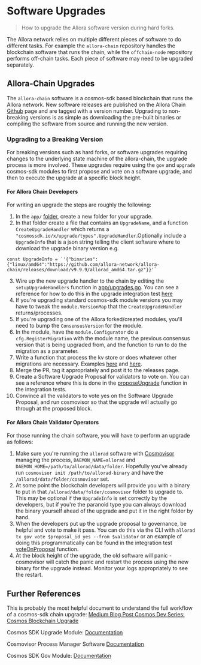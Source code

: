 # Software Upgrades

> How to upgrade the Allora software version during hard forks.

The Allora network relies on multiple different pieces of software to do different tasks.
For example the `allora-chain` repository handles the blockchain software that runs the chain, while
the `offchain-node` repository performs off-chain tasks. Each piece of software may need to
be upgraded separately.

## Allora-Chain Upgrades

The `allora-chain` software is a cosmos-sdk based blockchain that runs the Allora network. New 
software releases are published on the 
Allora Chain [Github](https://github.com/allora-network/allora-chain/releases) page and are tagged
with a version number. Upgrading to non-breaking versions is as simple as downloading the
pre-built binaries or compiling the software from source and running the new version.

### Upgrading to a Breaking Version

For breaking versions such as hard forks, or software upgrades requiring changes to the underlying
state machine of the allora-chain, the upgrade process is more involved. These upgrades require 
using the `gov` and `upgrade` cosmos-sdk modules to first propose and vote on a software upgrade,
and then to execute the upgrade at a specific block height.

#### For Allora Chain Developers

For writing an upgrade the steps are roughly the following:

1. In the `app/` [folder](https://github.com/allora-network/allora-chain/tree/main/app/upgrades), 
create a new folder for your upgrade. 
2. In that folder create a file that contains an `UpgradeName`, and a function `CreateUpgradeHandler` which 
returns a `"cosmossdk.io/x/upgrade/types".UpgradeHandler`.Optionally include a `UpgradeInfo` that is a json string telling the client software
where to download the upgrade binary version e.g.

```golang
const UpgradeInfo = `'{"binaries":{"linux/amd64":"https://github.com/allora-network/allora-chain/releases/download/v9.9.9/allorad_amd64.tar.gz"}}'`
```

3. Wire up the new upgrade handler to the chain by editing the `setupUpgradeHandlers` function in [app/upgrades.go](https://github.com/allora-network/allora-chain/blob/main/app/upgrades.go). You can see a reference for how to do this in the upgrade integration test [here](https://github.com/allora-network/allora-chain/blob/main/test/integration/upgrade.patch)
4. If you're upgrading standard cosmos-sdk module versions you may have to tweak the `module.VersionMap` that the `CreateUpgradeHandler` returns/processes.
5. If you're upgrading one of the Allora forked/created modules, you'll need to bump the `ConsensusVersion` for the module.
6. In the module, have the `module.Configurator` do a `cfg.RegisterMigration` with the module name, the previous consensus 
version that is being upgraded from, and the function to run to do the migration as a parameter.
7. Write a function that process the kv store or does whatever other migrations are necessary. Examples [here](https://github.com/allora-network/allora-chain/blob/main/x/emissions/migrations/v2/migrations.go) and [here](https://github.com/evmos/evmos/blob/main/x/evm/migrations/v7/migrate.go).
8. Merge the PR, tag it appropriately and post it to the releases page.
9. Create a Software Upgrade Proposal for validators to vote on. You can see a reference where this is done in the [proposeUpgrade](https://github.com/allora-network/allora-chain/blob/main/test/integration/upgrade_test.go) function in the integration tests.
10. Convince all the validators to vote yes on the Software Upgrade Proposal, and run cosmovisor so that the upgrade will actually go through at the proposed block.

#### For Allora Chain Validator Operators

For those running the chain software, you will have to perform an upgrade as follows:

1. Make sure you're running the `allorad` software with [Cosmovisor](https://docs.cosmos.network/main/build/tooling/cosmovisor) managing the process, `DAEMON_NAME=allorad` and `DAEMON_HOME=/path/to/allorad/data/folder`. Hopefully you've already run `cosmovisor init /path/to/allorad-binary` and have the `/allorad/data/folder/cosmovisor` set.
2. At some point the blockchain developers will provide you with a binary to put in that  `/allorad/data/folder/cosmovisor` folder to upgrade to. This may be optional if the `UpgradeInfo` is set correctly by the developers, but if you're the paranoid type you can always download the binary yourself ahead of the upgrade and put it in the right folder by hand.
3. When the developers put up the upgrade proposal to governance, be helpful and vote to make it pass. You can do this via the CLI with `allorad tx gov vote $proposal_id yes --from $validator` or an example of doing this programmatically can be found in the integration test [voteOnProposal](https://github.com/allora-network/allora-chain/blob/main/test/integration/upgrade_test.go) function.
4. At the block height of the upgrade, the old software will panic - cosmovisor will catch the panic and restart the process using the new binary for the upgrade instead. Monitor your logs appropriately to see the restart.

## Further References

This is probably the most helpful document to understand the full workflow of a cosmos-sdk chain
upgrade: [Medium Blog Post Cosmos Dev Series: Cosmos Blockchain Upgrade](https://medium.com/web3-surfers/cosmos-dev-series-cosmos-sdk-based-blockchain-upgrade-b5e99181554c)

Cosmos SDK Upgrade Module: [Documentation](https://docs.cosmos.network/main/build/modules/upgrade)

Cosmovisor Process Manager Software [Documentation](https://docs.cosmos.network/main/build/tooling/cosmovisor)

Cosmos SDK Gov Module: [Documentation](https://docs.cosmos.network/main/build/modules/gov)